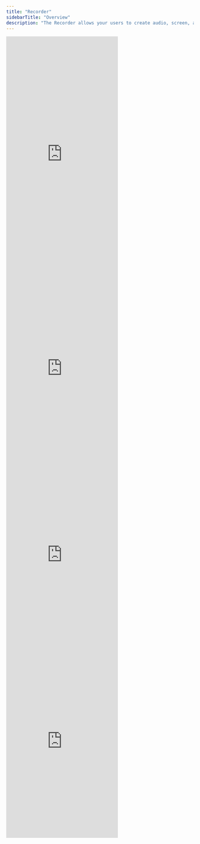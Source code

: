 ```yaml
---
title: "Recorder"
sidebarTitle: "Overview"
description: "The Recorder allows your users to create audio, screen, and video recordings all with the click of a button."
---
```


<Tabs>
  <Tab title="All">
    <Frame>
    <iframe
      src="https://snippyly-demo-html-dev.web.app/landing-page-demo.html?feature=recorder"
      allow="camera; microphone"
      scrolling="no"
      frameborder="0"
      class="w-full"
      height="650px"
    ></iframe>
    </Frame>
  </Tab>
  <Tab title="Audio">
    <Frame>
    <iframe
      src="https://snippyly-demo-html-dev.web.app/landing-page-demo.html?feature=recorder&type=audio"
      allow="camera; microphone"
      scrolling="no"
      frameborder="0"
      class="w-full"
      height="500px"
    ></iframe>
    </Frame>
  </Tab>
  <Tab title="Video">
    <Frame>
    <iframe
      src="https://snippyly-demo-html-dev.web.app/landing-page-demo.html?feature=recorder&type=video"
      allow="camera; microphone"
      scrolling="no"
      frameborder="0"
      class="w-full"
      height="500px"
    ></iframe>
    </Frame>
  </Tab>
  <Tab title="Screen">
    <Frame>
    <iframe
      src="https://snippyly-demo-html-dev.web.app/landing-page-demo.html?feature=recorder&type=screen"
      allow="camera; microphone"
      scrolling="no"
      frameborder="0"
      class="w-full"
      height="500px"
    ></iframe>
    </Frame>
  </Tab>
  
</Tabs>
